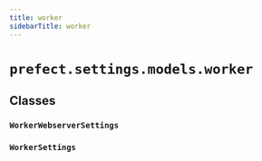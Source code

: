 ```yaml
---
title: worker
sidebarTitle: worker
---
```


# `prefect.settings.models.worker`

## Classes

### `WorkerWebserverSettings` <sup><a href="https://github.com/prefecthq/prefect/blob/main/src/prefect/settings/models/worker.py#L9" target="_blank"><Icon icon="github" style="width: 14px; height: 14px;" /></a></sup>

### `WorkerSettings` <sup><a href="https://github.com/prefecthq/prefect/blob/main/src/prefect/settings/models/worker.py#L25" target="_blank"><Icon icon="github" style="width: 14px; height: 14px;" /></a></sup>
